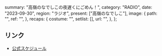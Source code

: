   summary: "高嶺のなでしこの夜遅くにごめん！",
  category: "RADIO",
  date: "2023-09-30",
  region: "ラジオ",
  present: ["高嶺のなでしこ"],
  image: {
    path: "",
    ref: "",
  },
  recaps: {
    costume: "",
    setlist: [],
    url: "",
  },
};

## リンク

- [公式スケジュール](https://takanenonadeshiko.jp/?p=1009)
